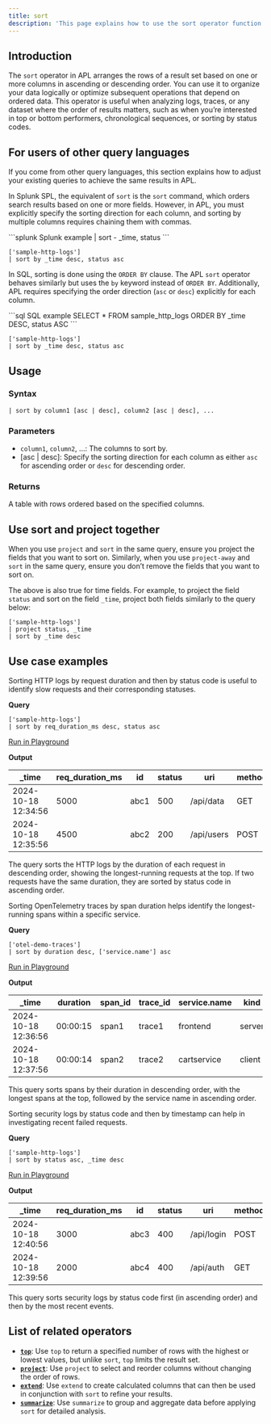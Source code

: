 ```yaml
---
title: sort
description: 'This page explains how to use the sort operator function in APL.'
---
```


## Introduction

The `sort` operator in APL arranges the rows of a result set based on one or more columns in ascending or descending order. You can use it to organize your data logically or optimize subsequent operations that depend on ordered data. This operator is useful when analyzing logs, traces, or any dataset where the order of results matters, such as when you’re interested in top or bottom performers, chronological sequences, or sorting by status codes.

## For users of other query languages

If you come from other query languages, this section explains how to adjust your existing queries to achieve the same results in APL.

<AccordionGroup>
<Accordion title="Splunk SPL users">

In Splunk SPL, the equivalent of `sort` is the `sort` command, which orders search results based on one or more fields. However, in APL, you must explicitly specify the sorting direction for each column, and sorting by multiple columns requires chaining them with commas.

<CodeGroup>
```splunk Splunk example
| sort - _time, status
```

```kusto APL equivalent
['sample-http-logs']
| sort by _time desc, status asc
```
</CodeGroup>

</Accordion>
<Accordion title="ANSI SQL users">

In SQL, sorting is done using the `ORDER BY` clause. The APL `sort` operator behaves similarly but uses the `by` keyword instead of `ORDER BY`. Additionally, APL requires specifying the order direction (`asc` or `desc`) explicitly for each column.

<CodeGroup>
```sql SQL example
SELECT * FROM sample_http_logs
ORDER BY _time DESC, status ASC
```

```kusto APL equivalent
['sample-http-logs']
| sort by _time desc, status asc
```
</CodeGroup>

</Accordion>
</AccordionGroup>

## Usage

### Syntax

```kusto
| sort by column1 [asc | desc], column2 [asc | desc], ...
```

### Parameters

- `column1`, `column2`, ...: The columns to sort by.
- [asc | desc]: Specify the sorting direction for each column as either `asc` for ascending order or `desc` for descending order.

### Returns

A table with rows ordered based on the specified columns.

## Use sort and project together

When you use `project` and `sort` in the same query, ensure you project the fields that you want to sort on. Similarly, when you use `project-away` and `sort` in the same query, ensure you don’t remove the fields that you want to sort on.

The above is also true for time fields. For example, to project the field `status` and sort on the field `_time`, project both fields similarly to the query below:

```apl
['sample-http-logs']
| project status, _time
| sort by _time desc
```

## Use case examples

<Tabs>
<Tab title="Log analysis">

Sorting HTTP logs by request duration and then by status code is useful to identify slow requests and their corresponding statuses.

**Query**

```kusto
['sample-http-logs']
| sort by req_duration_ms desc, status asc
```

[Run in Playground](https://play.axiom.co/axiom-play-qf1k/explorer?initForm=%7B%22apl%22%3A%22%5B%27sample-http-logs%27%5D%20%7C%20sort%20by%20req_duration_ms%20desc%2C%20status%20asc%22%7D)

**Output**

| _time               | req_duration_ms | id   | status | uri             | method | geo.city | geo.country |
|---------------------|-----------------|------|--------|-----------------|--------|----------|-------------|
| 2024-10-18 12:34:56 | 5000            | abc1 | 500    | /api/data       | GET    | New York | US          |
| 2024-10-18 12:35:56 | 4500            | abc2 | 200    | /api/users      | POST   | London   | UK          |

The query sorts the HTTP logs by the duration of each request in descending order, showing the longest-running requests at the top. If two requests have the same duration, they are sorted by status code in ascending order.

</Tab>
<Tab title="OpenTelemetry traces">

Sorting OpenTelemetry traces by span duration helps identify the longest-running spans within a specific service.

**Query**

```kusto
['otel-demo-traces']
| sort by duration desc, ['service.name'] asc
```

[Run in Playground](https://play.axiom.co/axiom-play-qf1k/explorer?initForm=%7B%22apl%22%3A%22%5B%27otel-demo-traces%27%5D%20%7C%20sort%20by%20duration%20desc%2C%20%5B%27service.name%27%5D%20asc%22%7D)

**Output**

| _time               | duration | span_id | trace_id | service.name       | kind    | status_code |
|---------------------|----------|---------|----------|--------------------|---------|-------------|
| 2024-10-18 12:36:56 | 00:00:15 | span1   | trace1   | frontend           | server  | 200         |
| 2024-10-18 12:37:56 | 00:00:14 | span2   | trace2   | cartservice        | client  | 500         |

This query sorts spans by their duration in descending order, with the longest spans at the top, followed by the service name in ascending order.

</Tab>
<Tab title="Security logs">

Sorting security logs by status code and then by timestamp can help in investigating recent failed requests.

**Query**

```kusto
['sample-http-logs']
| sort by status asc, _time desc
```

[Run in Playground](https://play.axiom.co/axiom-play-qf1k/explorer?initForm=%7B%22apl%22%3A%22%5B%27sample-http-logs%27%5D%20%7C%20sort%20by%20status%20asc%2C%20_time%20desc%22%7D)

**Output**

| _time               | req_duration_ms | id   | status | uri             | method | geo.city | geo.country |
|---------------------|-----------------|------|--------|-----------------|--------|----------|-------------|
| 2024-10-18 12:40:56 | 3000            | abc3 | 400    | /api/login      | POST   | Toronto  | CA          |
| 2024-10-18 12:39:56 | 2000            | abc4 | 400    | /api/auth       | GET    | Berlin   | DE          |

This query sorts security logs by status code first (in ascending order) and then by the most recent events.

</Tab>
</Tabs>

## List of related operators

- [**`top`**](/apl/tabular-operators/top-operator): Use `top` to return a specified number of rows with the highest or lowest values, but unlike `sort`, `top` limits the result set.
- [**`project`**](/apl/tabular-operators/project-operator): Use `project` to select and reorder columns without changing the order of rows.
- [**`extend`**](/apl/tabular-operators/extend-operator): Use `extend` to create calculated columns that can then be used in conjunction with `sort` to refine your results.
- [**`summarize`**](/apl/tabular-operators/summarize-operator): Use `summarize` to group and aggregate data before applying `sort` for detailed analysis.
